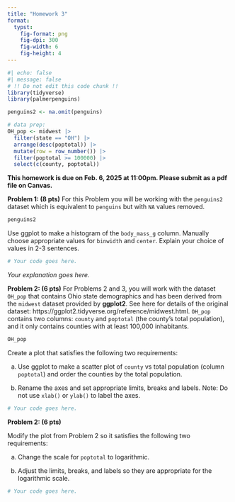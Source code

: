 ```yaml
---
title: "Homework 3"
format:
  typst:
    fig-format: png
    fig-dpi: 300
    fig-width: 6
    fig-height: 4
---
```


```r
#| echo: false
#| message: false
# !! Do not edit this code chunk !!
library(tidyverse)
library(palmerpenguins)

penguins2 <- na.omit(penguins)

# data prep:
OH_pop <- midwest |>
  filter(state == "OH") |>
  arrange(desc(poptotal)) |>
  mutate(row = row_number()) |>
  filter(poptotal >= 100000) |>
  select(c(county, poptotal))
```

**This homework is due on Feb. 6, 2025 at 11:00pm. Please submit as a pdf file on Canvas.**

**Problem 1: (8 pts)** For this Problem you will be working with the `penguins2` dataset which is equivalent to `penguins` but with `NA` values removed.

```r
penguins2
```

Use ggplot to make a histogram of the `body_mass_g` column. Manually choose appropriate values for `binwidth` and `center`. Explain your choice of values in 2-3 sentences.

```r
# Your code goes here.
```

*Your explanation goes here.*

**Problem 2: (6 pts)** For Problems 2 and 3, you will work with the dataset `OH_pop` that contains Ohio state demographics and has been derived from the `midwest` dataset provided by **ggplot2**. See here for details of the original dataset: https://ggplot2.tidyverse.org/reference/midwest.html. `OH_pop` contains two columns: `county` and `poptotal` (the county's total population), and it only contains counties with at least 100,000 inhabitants.

```r
OH_pop
```

Create a plot that satisfies the following two requirements:

(a) Use ggplot to make a scatter plot of `county` vs total population (column `poptotal`) and order the counties by the total population.

(b) Rename the axes and set appropriate limits, breaks and labels. Note: Do not use `xlab()` or `ylab()` to label the axes.

```r
# Your code goes here.
```

**Problem 2: (6 pts)**

Modify the plot from Problem 2 so it satisfies the following two requirements:

(a) Change the scale for `poptotal` to logarithmic.

(b) Adjust the limits, breaks, and labels so they are appropriate for the logarithmic scale.

```r
# Your code goes here.
```
